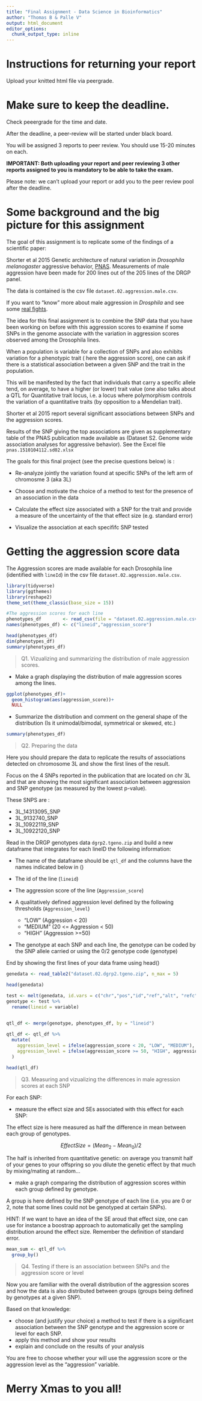 ```yaml
---
title: "Final Assignment - Data Science in Bioinformatics"
author: "Thomas B & Palle V"
output: html_document
editor_options: 
  chunk_output_type: inline
---
```


# Instructions for returning your report

Upload your knitted html file via peergrade. 

# Make sure to keep the deadline.

Check peeergrade for the time and date. 

After the deadline, a peer-review will be started under black board. 

You will be assigned 3 reports to peer review. You should use 15-20 minutes on each.

**IMPORTANT: Both uploading your report and peer reviewing 3 other reports assigned to you is mandatory to be able to take the exam. **

Please note: we can't upload your report or add you to the peer review pool after the deadline.

# Some background and the big picture for this assignment

The goal of this assignment is to replicate some of the findings of a scientific paper:

Shorter et al 2015 Genetic architecture of natural variation in *Drosophila melanogaster* aggressive behavior, 
[PNAS](www.pnas.org/cgi/doi/10.1073/pnas.1510104112). Measurements of male aggression have been made for 200 lines out of the 205 lines of the DRGP panel.

The data is contained is the csv file `dataset.02.aggression.male.csv`.

If you want to "know"  more about male aggression in *Drosphila* and see some
[real fights](https://www.youtube.com/watch?v=uJaDoTigvEI).   

The idea for this final assignment is to combine the SNP data that you have been working on before with this aggression scores to examine if some SNPs in the genome associate with the variation in aggression scores observed among the Drosophila lines.

When a population is variable for a collection of SNPs and also exhibits variation for a phenotypic trait ( here the aggression score), one can ask if there is a statistical association between a given SNP and the trait in the population. 

This will be manifested by the fact that individuals that carry a specific allele tend, on average, to have a higher (or lower) trait value (one also talks about a QTL for Quantitative trait locus,  i.e. a locus where polymorphism controls the variation of a quantitative traits (by opposition to a Mendelian trait).    

Shorter et al 2015 report several significant associations between SNPs and the aggression scores. 

Results of the SNP giving the top associations are given as supplementary table of the PNAS publication made available as (Dataset S2. Genome wide association analyses for aggressive behavior). See the  Excel file `pnas.1510104112.sd02.xlsx`

The goals for this final project (see the precise questions below) is : 

* Re-analyze jointly the variation found at specific SNPs of the left arm of chromosme 3 (aka 3L) 

* Choose and motivate the choice of a method to test for the presence of an association in the data

* Calculate the effect size associated with a SNP for the trait and provide a measure of the uncertainty of the that effect size (e.g. standard error)

* Visualize the association at each specififc SNP tested

# Getting the aggression score data

The Aggression scores are made available for each Drosophila line (identified with `lineId`) in the csv file `dataset.02.aggression.male.csv`.

```r

library(tidyverse)
library(ggthemes)
library(reshape2)
theme_set(theme_classic(base_size = 15))

#The aggression scores for each line
phenotypes_df        <- read_csv(file = "dataset.02.aggression.male.csv", col_names = FALSE)
names(phenotypes_df) <- c("lineid","aggression_score")

head(phenotypes_df)
dim(phenotypes_df)
summary(phenotypes_df)
```

>Q1. Vizualizing and summarizing the distribution of male aggression scores. 

* Make a graph displaying the distribution of male aggression scores among the lines. 

```r
ggplot(phenotypes_df)+
  geom_histogram(aes(aggression_score))+
  NULL

```


* Summarize the distribution and comment on the general shape of the distribution (Is it unimodal/bimodal, symmetrical or skewed, etc.)

```r
summary(phenotypes_df)
```


>Q2. Preparing the data 

Here you should prepare the data to replicate the results of associations detected on chromosome 3L and show the first lines of the result.

Focus on the 4 SNPs reported in the publication that are located on chr 3L and that are showing the most significant association between aggression and SNP genotype (as measured by the lowest p-value).

These SNPS are :

 * 3L_14313095_SNP
 * 3L_9132740_SNP
 * 3L_10922119_SNP
 * 3L_10922120_SNP

Read in the DRGP genotypes data `dgrp2.tgeno.zip` and build a new dataframe that integrates for each lineID the following information: 

* The name of the dataframe should be `qtl_df` and the columns have the names indicated below in ()

* The id of the line (`lineid`)

* The aggression score of the line (`Aggression_score`)

* A qualitatively defined aggression level defined by the following thresholds (`Aggression_level`)

    + "LOW" (Aggression < 20)
    + "MEDIUM" (20 <= Aggression < 50)
    + "HIGH" (Aggression >=50)
          
* The genotype at each SNP and each line, the genotype can be coded by the SNP allele carried or using the 0/2 genotype code (genotype) 

End by showing the first lines of your data frame using head()

```r
genedata <- read_table2("dataset.02.dgrp2.tgeno.zip", n_max = 5)
```

```r
head(genedata)
```

```r


test <- melt(genedata, id.vars = c("chr","pos","id","ref","alt", "refc","altc","qual","cov"), value.name = "genotype")
genotype <- test %>% 
  rename(lineid = variable)
  

qtl_df <- merge(genotype, phenotypes_df, by = "lineid")

qtl_df <- qtl_df %>% 
  mutate(
    aggression_level = ifelse(aggression_score < 20, "LOW", "MEDIUM"),
    aggression_level = ifelse(aggression_score >= 50, "HIGH", aggression_level)
  )

head(qtl_df)

```


>Q3. Measuring and vizualizing the differences in male agression scores at each SNP

For each SNP: 

* measure the effect size and SEs associated with this effect for each SNP:

The effect size is here measured as half the difference in mean between each group of genotypes.

$$EffectSize=(Mean_2-Mean_0)/2$$ 

The half is inherited from quantitative genetic: on average you transmit half of your genes to your offspring so you dilute the genetic effect by that much by mixing/mating at random...

* make a graph comparing the distribution of aggression scores within each group defined by genotype. 

A group is here defined by the SNP genotype of each line (i.e. you are 0 or 2, note that some lines could not be genotyped at certain SNPs).

HINT: If we want to have an idea of the SE aroud that effect size, one can use for instance a boostrap approach to automatically get the sampling distribution around the effect size. Remember the definition of standard error.


```r
mean_sum <- qtl_df %>% 
  group_by()
```


>Q4. Testing if there is an association between SNPs and the aggression score or level

Now you are familiar with the overall distribution of the aggression scores and how the data is also distributed between groups (groups being defined by genotypes at a given SNP). 

Based on that knowledge: 

* choose (and justify your choice) a method to test if there is a significant association between the SNP genotype and the aggression score or level for each SNP.
* apply this method and show your results
* explain and conclude on the results of your analysis

You are free to choose whether your will use the aggression score or the aggression level as the "aggression" variable.


# Merry Xmas to you all!



